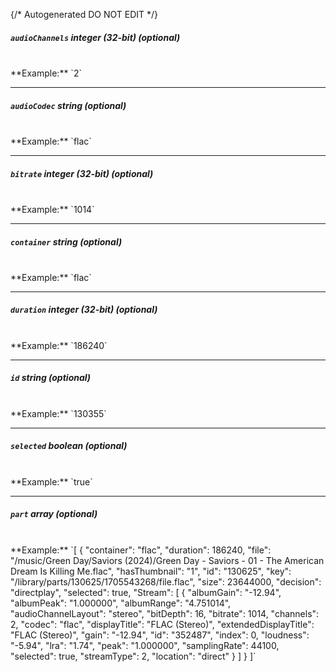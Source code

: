{/* Autogenerated DO NOT EDIT  */}
##### `audioChannels` _integer (32-bit) (optional)_
<br/>
**Example:** `2`

---
##### `audioCodec` _string (optional)_
<br/>
**Example:** `flac`

---
##### `bitrate` _integer (32-bit) (optional)_
<br/>
**Example:** `1014`

---
##### `container` _string (optional)_
<br/>
**Example:** `flac`

---
##### `duration` _integer (32-bit) (optional)_
<br/>
**Example:** `186240`

---
##### `id` _string (optional)_
<br/>
**Example:** `130355`

---
##### `selected` _boolean (optional)_
<br/>
**Example:** `true`

---
##### `part` _array (optional)_
<br/>
**Example:** `[
{
"container": "flac",
"duration": 186240,
"file": "/music/Green Day/Saviors (2024)/Green Day - Saviors - 01 - The American Dream Is Killing Me.flac",
"hasThumbnail": "1",
"id": "130625",
"key": "/library/parts/130625/1705543268/file.flac",
"size": 23644000,
"decision": "directplay",
"selected": true,
"Stream": [
{
"albumGain": "-12.94",
"albumPeak": "1.000000",
"albumRange": "4.751014",
"audioChannelLayout": "stereo",
"bitDepth": 16,
"bitrate": 1014,
"channels": 2,
"codec": "flac",
"displayTitle": "FLAC (Stereo)",
"extendedDisplayTitle": "FLAC (Stereo)",
"gain": "-12.94",
"id": "352487",
"index": 0,
"loudness": "-5.94",
"lra": "1.74",
"peak": "1.000000",
"samplingRate": 44100,
"selected": true,
"streamType": 2,
"location": "direct"
}
]
}
]`


